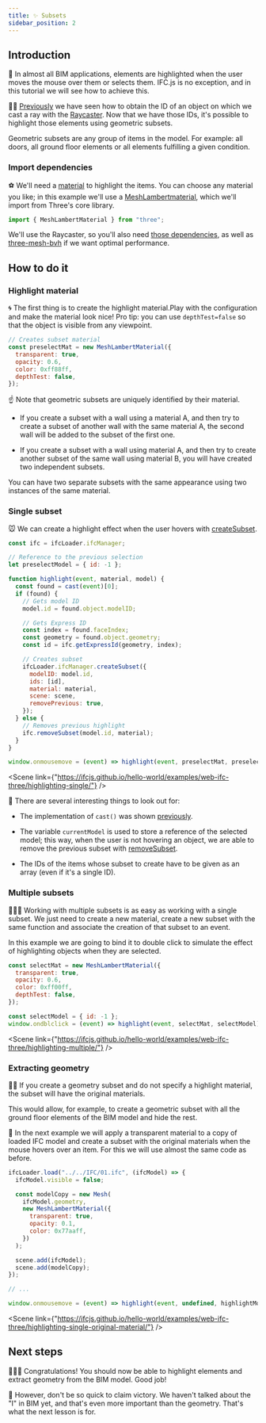 ```yaml
---
title: ✨ Subsets
sidebar_position: 2
---
```



## Introduction

🎩 In almost all BIM applications, elements are highlighted when the user moves the mouse over them or selects them. IFC.js is no exception, and in this tutorial we will see how to achieve this.

👩‍🏫 <a href="https://ifcjs.github.io/info/docs/Guide/web-ifc-three/Tutorials/Picking/" target="_self">Previously</a> we have seen how to obtain the ID of an object on which we cast a ray with the <a href="https://threejs.org/docs/#api/en/core/Raycaster">Raycaster</a>. Now that we have those IDs, it's possible to highlight those elements using geometric subsets.

<IfcCard icon="🧱" title="Geometric subsets?">
  Geometric subsets are any group of items in the model. For example: all doors, all ground floor elements or all elements fulfilling a given condition.
</IfcCard>

### Import dependencies

⚽ We'll need a [material](https://threejs.org/docs/#api/en/materials/Material) to highlight the items. You can choose any material you like; in this example we'll use a [MeshLambertmaterial](https://threejs.org/docs/#api/en/materials/MeshLambertMaterial), which we'll import from Three's core library.

```js
import { MeshLambertMaterial } from "three";
```

We'll use the Raycaster, so you'll also need <a href="https://ifcjs.github.io/info/docs/Guide/web-ifc-three/Tutorials/Picking/#import-threejs-dependencies" target="_self">those dependencies</a>, as well as <a href="https://ifcjs.github.io/info/docs/Guide/web-ifc-three/Tutorials/Picking/#import-three-mesh-bvh-optional" target="_self">three-mesh-bvh</a> if we want optimal performance.

## How to do it

### Highlight material

🌀 The first thing is to create the highlight material.Play with the configuration and make the material look nice! Pro tip: you can use `depthTest=false` so that the object is visible from any viewpoint.

```js
// Creates subset material
const preselectMat = new MeshLambertMaterial({
  transparent: true,
  opacity: 0.6,
  color: 0xff88ff,
  depthTest: false,
});
```

☝ Note that geometric subsets are uniquely identified by their material.

- If you create a subset with a wall using a material A, and then try to create a subset of another wall with the same material A, the second wall will be added to the subset of the first one.

- If you create a subset with a wall using material A, and then try to create another subset of the same wall using material B, you will have created two independent subsets.

<IfcAlert>You can have two separate subsets with the same appearance using two instances of the same material.</IfcAlert>

### Single subset

🐭 We can create a highlight effect when the user hovers with <a href="https://ifcjs.github.io/info/docs/Guide/web-ifc-three/api#createsubset" target="_self">createSubset</a>.

```js
const ifc = ifcLoader.ifcManager;

// Reference to the previous selection
let preselectModel = { id: -1 };

function highlight(event, material, model) {
  const found = cast(event)[0];
  if (found) {
    // Gets model ID
    model.id = found.object.modelID;

    // Gets Express ID
    const index = found.faceIndex;
    const geometry = found.object.geometry;
    const id = ifc.getExpressId(geometry, index);

    // Creates subset
    ifcLoader.ifcManager.createSubset({
      modelID: model.id,
      ids: [id],
      material: material,
      scene: scene,
      removePrevious: true,
    });
  } else {
    // Removes previous highlight
    ifc.removeSubset(model.id, material);
  }
}

window.onmousemove = (event) => highlight(event, preselectMat, preselectModel);
```

<Scene link={"https://ifcjs.github.io/hello-world/examples/web-ifc-three/highlighting-single/"} />

👀 There are several interesting things to look out for:

- The implementation of `cast()` was shown <a href="https://ifcjs.github.io/info/docs/Guide/web-ifc-three/Tutorials/Picking/#how-to-do-it" target="_self">previously</a>.

- The variable `currentModel` is used to store a reference of the selected model; this way, when the user is not hovering an object, we are able to remove the previous subset with <a href="https://ifcjs.github.io/info/docs/Guide/web-ifc-three/api#removesubset" target="_self">removeSubset</a>.

- The IDs of the items whose subset to create have to be given as an array (even if it's a single ID).

### Multiple subsets

💅💅💅 Working with multiple subsets is as easy as working with a single subset. We just need to create a new material, create a new subset with the same function and associate the creation of that subset to an event.

In this example we are going to bind it to double click to simulate the effect of highlighting objects when they are selected.

```js
const selectMat = new MeshLambertMaterial({
  transparent: true,
  opacity: 0.6,
  color: 0xff00ff,
  depthTest: false,
});

const selectModel = { id: -1 };
window.ondblclick = (event) => highlight(event, selectMat, selectModel);
```

<Scene link={"https://ifcjs.github.io/hello-world/examples/web-ifc-three/highlighting-multiple/"} />

### Extracting geometry

👩‍🏫 If you create a geometry subset and do not specify a highlight material, the subset will have the original materials.

<IfcAlert>This would allow, for example, to create a geometric subset with all the ground floor elements of the BIM model and hide the rest.</IfcAlert>

🌚 In the next example we will apply a transparent material to a copy of loaded IFC model and create a subset with the original materials when the mouse hovers over an item. For this we will use almost the same code as before.

```js {3,4,5,6,7,13,14,15,16}
ifcLoader.load("../../IFC/01.ifc", (ifcModel) => {
  ifcModel.visible = false;

  const modelCopy = new Mesh(
    ifcModel.geometry,
    new MeshLambertMaterial({
      transparent: true,
      opacity: 0.1,
      color: 0x77aaff,
    })
  );

  scene.add(ifcModel);
  scene.add(modelCopy);
});

// ...

window.onmousemove = (event) => highlight(event, undefined, highlightModel);
```

<Scene link={"https://ifcjs.github.io/hello-world/examples/web-ifc-three/highlighting-single-original-material/"} />

## Next steps

🎉🎉🎉 Congratulations! You should now be able to highlight elements and extract geometry from the BIM model. Good job!

📃 However, don't be so quick to claim victory. We haven't talked about the "I" in BIM yet, and that's even more important than the geometry. That's what the next lesson is for.
